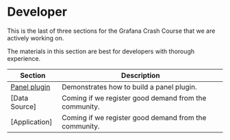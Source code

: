 # Developer

This is the last of three sections for the Grafana Crash Course that we are actively working on.

The materials in this section are best for developers with thorough experience.

| Section                            | Description                                           |
| ---------------------------------- | ----------------------------------------------------- |
| [Panel plugin](../developer/panel) | Demonstrates how to build a panel plugin.             |
| [Data Source]                      | Coming if we register good demand from the community. |
| [Application]                      | Coming if we register good demand from the community. |

